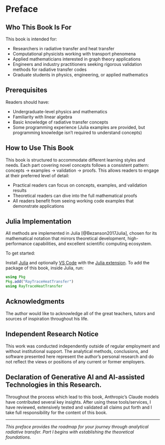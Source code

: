 # Preface {.unnumbered}

## Who This Book Is For

This book is intended for:

- Researchers in radiative transfer and heat transfer
- Computational physicists working with transport phenomena  
- Applied mathematicians interested in graph theory applications
- Engineers and industry practitioners seeking rigorous validation methods for radiative transfer codes
- Graduate students in physics, engineering, or applied mathematics

## Prerequisites

Readers should have:

- Undergraduate-level physics and mathematics
- Familiarity with linear algebra
- Basic knowledge of radiative transfer concepts
- Some programming experience (Julia examples are provided, but programming knowledge isn't required to understand concepts)

## How to Use This Book

This book is structured to accommodate different learning styles and needs.
Each part covering novel concepts follows a consistent pattern: concepts → examples → validation → proofs.
This allows readers to engage at their preferred level of detail:

- Practical readers can focus on concepts, examples, and validation results
- Theoretical readers can dive into the full mathematical proofs
- All readers benefit from seeing working code examples that demonstrate applications

## Julia Implementation

All methods are implemented in Julia [@Bezanson2017Julia], chosen for its mathematical notation that mirrors theoretical development, high-performance capabilities, and excellent scientific computing ecosystem.

To get started:

Install [Julia](https://julialang.org/downloads/) and optionally [VS Code](https://code.visualstudio.com/) with the [Julia extension](https://www.julia-vscode.org/).
To add the package of this book, inside Julia, run:
```julia
using Pkg
Pkg.add("RayTraceHeatTransfer")
using RayTraceHeatTransfer
```

## Acknowledgments

The author would like to acknowledge all of the great teachers, tutors and sources of inspiration throughout his life.

## Independent Research Notice

This work was conducted independently outside of regular employment and without institutional support.
The analytical methods, conclusions, and software presented here represent the author's personal research and do not reflect the views or positions of any current or former employers.

## Declaration of Generative AI and AI-assisted Technologies in this Research.

Throughout the process which lead to this book, Anthropic's Claude models have contributed several key insights.
After using these tools/services, I have reviewed, extensively tested and validated all claims put forth and I take full responsibility for the content of this book.

---

*This preface provides the roadmap for your journey through analytical radiative transfer. Part I begins with establishing the theoretical foundations.*